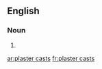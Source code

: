 
==English==

===Noun===
{{head|en|plural}}

# {{plural of|plaster cast|lang=en|nocat=1}}

[[ar:plaster casts]]
[[fr:plaster casts]]